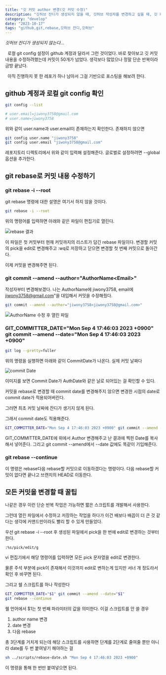 ```yaml
---
title: "깃 커밋 author 변경(깃 커밋 수정)"
description: "깃허브 잔디가 생성되지 않을 때, 깃허브 작성자를 변경하고 싶을 때, 깃 커밋 내용을 수정하는 방법"
category: "develop"
date: "2023-10-17"
tags: "github,git,rebase,깃허브 잔디,깃허브"
---
```


_깃허브 잔디가 생성되지 않는다..._

&nbsp;
로컬 git config 설정이 github 계정과 달라서 그런 것이었다. 바로 찾아보고 깃 커밋 내용을 수정하려했는데 커밋이 50개가 넘었다.
생각보다 많았으나 정말 단순 반복이라 금방 끝났다.

&nbsp;
아직 진행하지 못 한 레포가 하나 남아서 그걸 기반으로 포스팅을 해보려 한다.

## github 계정과 로컬 git config 확인

```sh
git config --list

# user.email=jiwony3758@gmail.com
# user.name=jiwony3758
```
위와 같이 user.name과 user.email이 존재하는지 확인한다.
존재하지 않으면
```sh
git config user.name "jiwony3758"
git config user.email "jiwony3758@gmail.com"
```
레포지토리 디렉토리에서 위와 같이 입력해 설정해준다.
글로벌로 설정하려면 --global 옵션을 추가한다.

## git rebase로 커밋 내용 수정하기
### git rebase -i --root


git rebase 명령에 대한 설명은 여기서 하지 않을 것이다.

```sh
git rebase -i --root
```
위의 명령어를 입력하면 아래와 같은 파일이 편집기로 열린다.

![rebase 결과](/contents/posts/rebase-1.png)

이 파일은 첫 커밋부터 현재 커밋까지의 리스트가 담긴 rebase 파일이다.
변경할 커밋의 pick을 edit로 변경해주고 :wq로 저장하고 닫으면 변경할 첫 번째 커밋으로 돌아간다.

이제 커밋을 변경해주면 된다.
### git commit --amend --author="AuthorName\<Email\>"

작성자부터 변경해보겠다.
나는 AuthorName에 jiwony3758, email에 jiwony3758@gmail.com"을 대입해서 커밋을 수정해줬다.

```sh
git commit --amend --author="jiwony3758<jiwony3758@gmail.com>" 
```

![AuthorName 수정 후 열린 파일](/contents/posts/rebase-2.png)

### GIT_COMMITTER_DATE="Mon Sep 4 17:46:03 2023 +0900" git commit --amend --date="Mon Sep 4 17:46:03 2023 +0900"
```sh
git log --pretty=fuller 
```

위의 명령을 실행하면 아래와 같이 CommitDate가 나온다. 실제 커밋 날짜다

![commit Date](/contents/posts/rebase-3.png)

이미지를 보면 Commit Date가 AuthDate와 같은 날로 되어있는 걸 확인할 수 있다.

커밋을 rebase로 변경할 때 commit date를 변경해주지 않으면 변경한 시점의 date로 commit date가 적용되어버린다.

그러면 최초 커밋 날짜에 잔디가 생기지 않게 된다.

그래서 commit date도 적용해준다.
```sh
GIT_COMMITTER_DATE="Mon Sep 4 17:46:03 2023 +0900" git commit --amend --date="Mon Sep 4 17:46:03 2023 +0900"
```

GIT_COMMITTER_DATE에 위에서 Author 변경해주고 난 결과에 찍힌 Date를 복사해서 넣어준다. 그리고 git commit --amend에서 --date 값에도 똑같이 기입해준다.

### git rebase --continue
이 명령은 rebase다음 rebase할 커밋으로 이동하겠다는 명령이다.
다음 rebase할 커밋이 없다면 끝나고 브랜치의 HEAD로 이동한다.

## 모든 커밋을 변경할 때 꿀팁
나같은 경우 이런 단순 반복 작업은 가능하면 짧은 스크립트를 개발해서 사용한다.

그런데 열린 파일에서 수정하고 저장하는 작업을 하다가 이건 배보다 배꼽이 더 큰 것 같다는 생각에 커맨드만이라도 빨리 할 수 있게 만들었다.

우선 git rebase -i --root 후 생성된 파일에서 pick을 한 번에 edit로 변경하는 것부터 한다.
```
:%s/pick/edit/g
```

vi 편집기에서 해당 명령어를 입력하면 모든 pick 문자열을 edit로 변경한다.

물론 주석 부분에 pick이 존재해서 이것까지 edit로 변하는게 있지만 서너 개 정도라서 확인 후 바꾸면 된다.

그리고 쉘 스크립트를 하나 작성한다

```sh title="../scripts/rebase-date.sh"
GIT_COMMITTER_DATE="$1" git commit --amend --date="$1"
git rebase --continue
```

쉘 언어에서 $1는 첫 번째 파라미터의 값을 의미한다.
이걸 스크립트를 안 쓸 경우 
1. author name 변경
2. date 변경
3. 다음 rebase

총 3단계를 거치게 되는데 해당 스크립트를 사용하면 단계를 2단계로 줄여줄 뿐만 아니라 date를 두 번 붙여넣기 해야하는 걸 
```sh
sh ../scripts/rebase-date.sh "Mon Sep 4 17:46:03 2023 +0900"
```
이 명령을 통해 한 번만 붙여넣으면 된다.